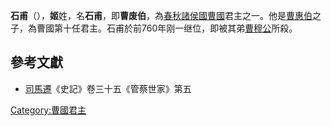 '''石甫'''（{{bd|？||前760年||catIdx=J}}），'''姬'''姓，名'''石甫'''，即'''曹废伯'''，為[[春秋时期|春秋]][[諸侯國|諸侯國]][[曹國|曹國]]君主之一。他是[[曹惠伯|曹惠伯]]之子，為曹國第十任君主。石甫於前760年刚一继位，即被其弟[[曹穆公|曹穆公]]所殺。

==參考文獻==
*[[司馬遷|司馬遷]]《史記》卷三十五《管蔡世家》第五

{{start box}}
{{s-before|[[曹惠伯|曹惠伯]]}}
{{s-title|[[春秋时期|春秋]][[曹國|曹國]]君主|前760年}}
{{s-after|[[曹穆公|曹穆公]]}}
{{end box}}
{{曹国君主}}

[[Category:曹國君主|Category:曹國君主]]